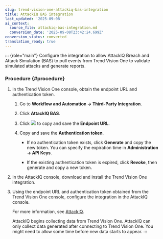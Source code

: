 ```yaml
---
slug: trend-vision-one-attackiq-bas-integration
title: AttackIQ BAS integration
last_updated: '2025-09-08'
ai_context:
  source_file: attackiq-bas-integration.md
  conversion_date: '2025-09-08T23:42:24.699Z'
conversion_status: converted
translation_ready: true
---
```


::: {role="main"}
Configure the integration to allow AttackIQ Breach and Attack Simulation (BAS) to pull events from Trend Vision One to validate simulated attacks and generate reports.

### Procedure {#procedure}

1.  In the Trend Vision One console, obtain the endpoint URL and authentication token.

    1.  Go to **Workflow and Automation → Third-Party Integration**.

    2.  Click **AttackIQ BAS**.

    3.  Click ![](/images/dddna_summary_detection_copy=GUID-4DE35BE5-57A5-4919-BF9C-5EC95F9CA8FD=1=en-us=Low.webp) to copy and save the **Endpoint URL**.

    4.  Copy and save the **Authentication token**.

        - If no authentication token exists, click **Generate** and copy the new token. You can specify the expiration time in **Administration → API Keys**.

        - If the existing authentication token is expired, click **Revoke**, then generate and copy a new token.

2.  In the AttackIQ console, download and install the Trend Vision One integration.

3.  Using the endpoint URL and authentication token obtained from the Trend Vision One console, configure the integration in the AttackIQ console.

    For more information, see [AttackIQ](https://www.attackiq.com).

    AttackIQ begins collecting data from Trend Vision One. AttackIQ can only collect data generated after connecting to Trend Vision One. You might need to allow some time before new data starts to appear.
:::
